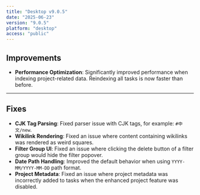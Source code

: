 ```yaml
---
title: "Desktop v9.0.5"
date: "2025-06-23"
version: "9.0.5"
platform: "desktop"
access: "public"
---
```


## Improvements

- **Performance Optimization**: Significantly improved performance when indexing project-related data. Reindexing all tasks is now faster than before.

---

## Fixes

- **CJK Tag Parsing**: Fixed parser issue with CJK tags, for example: `#中文/new`.
- **Wikilink Rendering**: Fixed an issue where content containing wikilinks was rendered as weird squares.
- **Filter Group UI**: Fixed an issue where clicking the delete button of a filter group would hide the filter popover.
- **Date Path Handling**: Improved the default behavior when using `YYYY-MM/YYYY-MM-DD` path format.
- **Project Metadata**: Fixed an issue where project metadata was incorrectly added to tasks when the enhanced project feature was disabled.